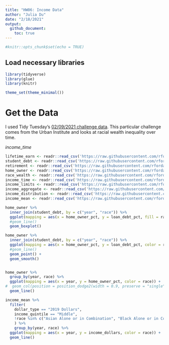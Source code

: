 ```yaml
---
title: "HW06: Income Data"
author: "Julia Du"
date: "2/18/2021"
output: 
  github_document:
    toc: true
---
```


```r
#knitr::opts_chunk$set(echo = TRUE)

```

## Load necessary libraries

```r
library(tidyverse)
library(glue)
library(knitr)

theme_set(theme_minimal())
```

# Get the Data
I used Tidy Tuesday's [02/09/2021 challenge data](https://github.com/rfordatascience/tidytuesday/tree/master/data/2021/2021-02-09). This particular challenge comes from the Urban Institute and looks at racial wealth inequality over time.

*income_time*

```r
lifetime_earn <- readr::read_csv('https://raw.githubusercontent.com/rfordatascience/tidytuesday/master/data/2021/2021-02-09/lifetime_earn.csv')
student_debt <- readr::read_csv('https://raw.githubusercontent.com/rfordatascience/tidytuesday/master/data/2021/2021-02-09/student_debt.csv')
retirement <- readr::read_csv('https://raw.githubusercontent.com/rfordatascience/tidytuesday/master/data/2021/2021-02-09/retirement.csv')
home_owner <- readr::read_csv('https://raw.githubusercontent.com/rfordatascience/tidytuesday/master/data/2021/2021-02-09/home_owner.csv')
race_wealth <- readr::read_csv('https://raw.githubusercontent.com/rfordatascience/tidytuesday/master/data/2021/2021-02-09/race_wealth.csv')
income_time <- readr::read_csv('https://raw.githubusercontent.com/rfordatascience/tidytuesday/master/data/2021/2021-02-09/income_time.csv')
income_limits <- readr::read_csv('https://raw.githubusercontent.com/rfordatascience/tidytuesday/master/data/2021/2021-02-09/income_limits.csv')
income_aggregate <- readr::read_csv('https://raw.githubusercontent.com/rfordatascience/tidytuesday/master/data/2021/2021-02-09/income_aggregate.csv')
income_distribution <- readr::read_csv('https://raw.githubusercontent.com/rfordatascience/tidytuesday/master/data/2021/2021-02-09/income_distribution.csv')
income_mean <- readr::read_csv('https://raw.githubusercontent.com/rfordatascience/tidytuesday/master/data/2021/2021-02-09/income_mean.csv')


```



```r
home_owner %>% 
  inner_join(student_debt, by = c("year", "race")) %>%
  ggplot(mapping = aes(x = home_owner_pct, y = loan_debt_pct, fill = race)) +
  #geom_line()
  geom_boxplot()

home_owner %>% 
  inner_join(student_debt, by = c("year", "race")) %>%
  ggplot(mapping = aes(x = home_owner_pct, y = loan_debt_pct, color = race)) +
  #geom_line()
  geom_point() +
  geom_smooth()


home_owner %>%
  group_by(year, race) %>%
  ggplot(mapping = aes(x = year, y = home_owner_pct, color = race)) +
#  geom_col(position = position_dodge2(width = 0.9, preserve = "single"))
  geom_line()
```



```r
income_mean %>%
  filter(
    dollar_type == "2019 Dollars",
    income_quintile == "Middle",
    !race %in% c("Asian Alone or in Combination", "Black Alone or in Combination", "White Alone")
    ) %>%
    group_by(year, race) %>%
  ggplot(mapping = aes(x = year, y = income_dollars, color = race)) +
  geom_line()
```



```r

```